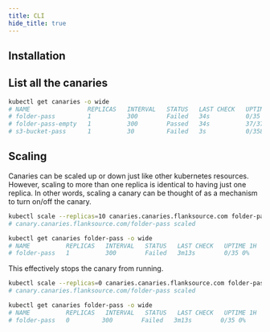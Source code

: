 ```yaml
---
title: CLI
hide_title: true
---
```



## Installation

<Install/>

## List all the canaries

```bash
kubectl get canaries -o wide
# NAME                REPLICAS   INTERVAL   STATUS   LAST CHECK   UPTIME 1H        LATENCY 1H   LAST TRANSITIONED  ...
# folder-pass         1          300        Failed   34s          0/35 0%          16ms
# folder-pass-empty   1          300        Passed   34s          37/37 (100.0%)   0ms
# s3-bucket-pass      1          30         Failed   3s           0/358 0%         1s
```

## Scaling

Canaries can be scaled up or down just like other kubernetes resources. However, scaling to more than one replica is identical to having just one replica. In other words, scaling a canary can be thought of as a mechanism to turn on/off the canary.

<Step step={1} name="Scaling up (enabling)">


```bash
kubectl scale --replicas=10 canaries.canaries.flanksource.com folder-pass
# canary.canaries.flanksource.com/folder-pass scaled
```

```bash
kubectl get canaries folder-pass -o wide
# NAME          REPLICAS   INTERVAL   STATUS   LAST CHECK   UPTIME 1H   LATENCY 1H   LAST TRANSITIONED   MESSAGE   ERROR
# folder-pass   1          300        Failed   3m13s        0/35 0%     16ms
```

</Step>

<Step step={2} name="Scale down (disabling)">
This effectively stops the canary from running.


```bash
kubectl scale --replicas=0 canaries.canaries.flanksource.com folder-pass
# canary.canaries.flanksource.com/folder-pass scaled
```

```bash
kubectl get canaries folder-pass -o wide
# NAME          REPLICAS   INTERVAL   STATUS   LAST CHECK   UPTIME 1H   LATENCY 1H   LAST TRANSITIONED   MESSAGE   ERROR
# folder-pass   0         300        Failed   3m13s        0/35 0%     16ms
```

</Step>
